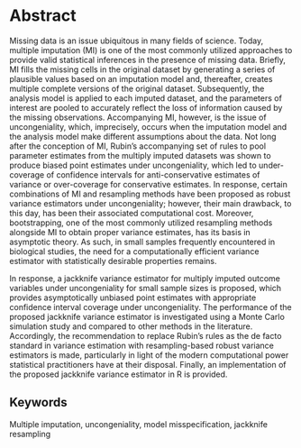 # Abstract

Missing data is an issue ubiquitous in many fields of science. Today, multiple imputation (MI) is one of the most commonly utilized approaches to provide valid statistical inferences in the presence of missing data. Briefly, MI fills the missing cells in the original dataset by generating a series of plausible values based on an imputation model and, thereafter, creates multiple complete versions of the original dataset. Subsequently, the analysis model is applied to each imputed dataset, and the parameters of interest are pooled to accurately reflect the loss of information caused by the missing observations. Accompanying MI, however, is the issue of uncongeniality, which, imprecisely, occurs when the imputation model and the analysis model make different assumptions about the data. Not long after the conception of MI, Rubin's accompanying set of rules to pool parameter estimates from the multiply imputed datasets was shown to produce biased point estimates under uncongeniality, which led to under-coverage of confidence intervals for anti-conservative estimates of variance or over-coverage for conservative estimates. In response, certain combinations of MI and resampling methods have been proposed as robust variance estimators under uncongeniality; however, their main drawback, to this day, has been their associated computational cost. Moreover, bootstrapping, one of the most commonly utilized resampling methods alongside MI to obtain proper variance estimates, has its basis in asymptotic theory. As such, in small samples frequently encountered in biological studies, the need for a computationally efficient variance estimator with statistically desirable properties remains. 

In response, a jackknife variance estimator for multiply imputed outcome variables under uncongeniality for small sample sizes is proposed, which provides asymptotically unbiased point estimates with appropriate confidence interval coverage under uncongeniality. The performance of the proposed jackknife variance estimator is investigated using a Monte Carlo simulation study and compared to other methods in the literature. Accordingly, the recommendation to replace Rubin's rules as the de facto standard in variance estimation with resampling-based robust variance estimators is made, particularly in light of the modern computational power statistical practitioners have at their disposal. Finally, an implementation of the proposed jackknife variance estimator in R is provided.


## Keywords 

Multiple imputation, uncongeniality, model misspecification, jackknife resampling 
